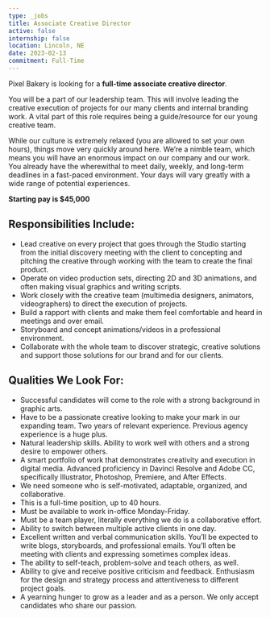 ```yaml
---
type: _jobs
title: Associate Creative Director
active: false
internship: false
location: Lincoln, NE
date: 2023-02-13
commitment: Full-Time
---
```

Pixel Bakery is looking for a **full-time associate creative director**. 

You will be a part of our leadership team. This will involve leading the creative execution of projects for our many clients and internal branding work. A vital part of this role requires being a guide/resource for our young creative team.

While our culture is extremely relaxed (you are allowed to set your own hours), things move very quickly around here. We’re a nimble team, which means you will have an enormous impact on our company and our work. You already have the wherewithal to meet daily, weekly, and long-term deadlines in a fast-paced environment. Your days will vary greatly with a wide range of potential experiences. 

**Starting pay is $45,000**

## Responsibilities Include:

- Lead creative on every project that goes through the Studio starting from the initial discovery meeting with the client to concepting and pitching the creative through working with the team to create the final product. 
- Operate on video production sets, directing 2D and 3D animations, and often making visual graphics and writing scripts.
- Work closely with the creative team (multimedia designers, animators, videographers) to direct the execution of projects.
- Build a rapport with clients and make them feel comfortable and heard in meetings and over email.
- Storyboard and concept animations/videos in a professional environment.
- Collaborate with the whole team to discover strategic, creative solutions and support those solutions for our brand and for our clients.

## Qualities We Look For:

- Successful candidates will come to the role with a strong background in graphic arts.
- Have to be a passionate creative looking to make your mark in our expanding team.
Two years of relevant experience. Previous agency experience is a huge plus.
- Natural leadership skills. Ability to work well with others and a strong desire to empower others.
- A smart portfolio of work that demonstrates creativity and execution in digital media.
Advanced proficiency in Davinci Resolve and Adobe CC, specifically Illustrator, Photoshop, Premiere, and After Effects. 
- We need someone who is self-motivated, adaptable, organized, and collaborative.
- This is a full-time position, up to 40 hours.
- Must be available to work in-office Monday-Friday.
- Must be a team player, literally everything we do is a collaborative effort.
- Ability to switch between multiple active clients in one day.
- Excellent written and verbal communication skills. You’ll be expected to write blogs, storyboards, and professional emails. You’ll often be meeting with clients and expressing sometimes complex ideas.
- The ability to self-teach, problem-solve and teach others, as well.
- Ability to give and receive positive criticism and feedback.
Enthusiasm for the design and strategy process and attentiveness to different project goals.
- A yearning hunger to grow as a leader and as a person. We only accept candidates who share our passion.

